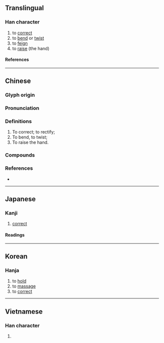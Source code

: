 {{also|挢}}
{{character info}}
==Translingual==

===Han character===
{{Han char|rn=64|rad=手|as=12|sn=15|four=52027|canj=QHKB|ids=⿰扌喬}}

# to [[correct]]
# to [[bend]] or [[twist]]
# to [[feign]]
# to [[raise]] (the hand)

====References====
{{Han ref|kx=0455.030|dkj=12719|dj=0804.090|hdz=31959.030|uh=649F}}

----

==Chinese==
{{zh-forms|s=挢}}

===Glyph origin===
{{Han etym}}

===Pronunciation===
{{zh-pron
|m=jiǎo,jiào
|c=giu2,giu6
|mc=y
|oc=y
|cat=
}}

===Definitions===
{{zh-hanzi}}

# To correct; to rectify;
# To bend, to twist;
# To raise the hand.

===Compounds===
{{zh-der|撟捷|撟舌|撟掇|鉗口撟舌}}

===References===
* {{R:yue:mfccd}}

----

==Japanese==

===Kanji===
{{ja-kanji|grade=|rs=手12}}

# [[correct]]

====Readings====
{{ja-readings
|on=きょう, こう
}}

----

==Korean==

===Hanja===
{{ko-hanja|교}}

# to [[hold]]
# to [[massage]]
# to [[correct]]

----

==Vietnamese==

===Han character===
{{vi-readings|rs=手12|reading=kéo}}

# {{rfdef|vi|sort=手12}}